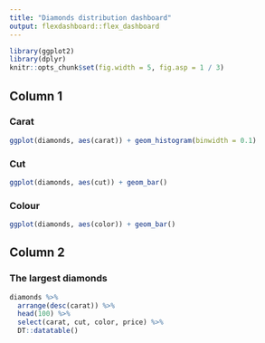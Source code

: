 ```yaml
---
title: "Diamonds distribution dashboard"
output: flexdashboard::flex_dashboard
---
```


```r
library(ggplot2)
library(dplyr)
knitr::opts_chunk$set(fig.width = 5, fig.asp = 1 / 3)
```

## Column 1

### Carat

```r
ggplot(diamonds, aes(carat)) + geom_histogram(binwidth = 0.1)
```

### Cut

```r
ggplot(diamonds, aes(cut)) + geom_bar()
```

### Colour

```r
ggplot(diamonds, aes(color)) + geom_bar()
```

## Column 2

### The largest diamonds

```r
diamonds %>%
  arrange(desc(carat)) %>%
  head(100) %>%
  select(carat, cut, color, price) %>%
  DT::datatable()
```
